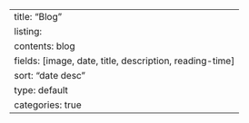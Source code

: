 ---
title: "Blog"
listing:
  contents: blog
  fields: [image, date, title, description, reading-time]
  sort: "date desc"
type: default
categories: true
---